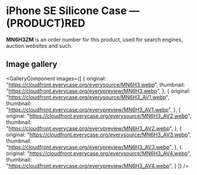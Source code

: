 
# iPhone SE Silicone Case — (PRODUCT)RED

<Callout type='info' emoji='👉🏻'>**MN6H3ZM** is an order number for this product, used for search engines, auction websites and such.</Callout>

## Image gallery

<GalleryComponent
    images={[
      {
        original: "https://cloudfront.everycase.org/everysource/MN6H3.webp",
        thumbnail: "https://cloudfront.everycase.org/everypreview/MN6H3.webp",
      },
      {
        original: "https://cloudfront.everycase.org/everysource/MN6H3_AV1.webp",
        thumbnail: "https://cloudfront.everycase.org/everypreview/MN6H3_AV1.webp",
      },
      {
        original: "https://cloudfront.everycase.org/everysource/MN6H3_AV2.webp",
        thumbnail: "https://cloudfront.everycase.org/everypreview/MN6H3_AV2.webp",
      },
      {
        original: "https://cloudfront.everycase.org/everysource/MN6H3_AV3.webp",
        thumbnail: "https://cloudfront.everycase.org/everypreview/MN6H3_AV3.webp",
      },
      {
        original: "https://cloudfront.everycase.org/everysource/MN6H3_AV4.webp",
        thumbnail: "https://cloudfront.everycase.org/everypreview/MN6H3_AV4.webp",
      }
    ]}
  />
